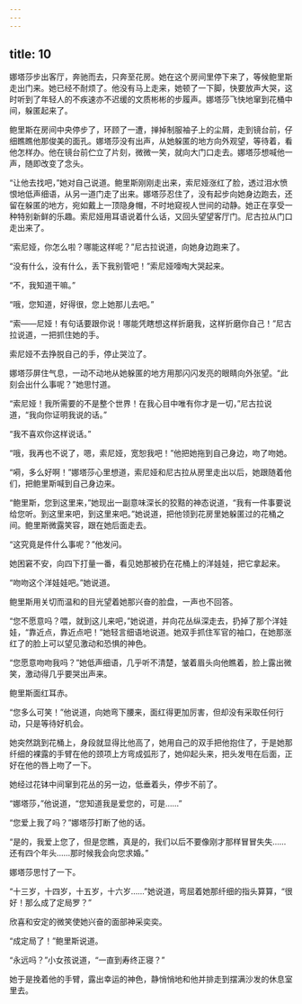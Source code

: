 ```yaml
---
---
---
```

title: 10
---





娜塔莎步出客厅，奔驰而去，只奔至花房。她在这个房间里停下来了，等候鲍里斯走出门来。她已经不耐烦了。他没有马上走来，她顿了一下脚，快要放声大哭，这时听到了年轻人的不疾速亦不迟缓的文质彬彬的步履声。娜塔莎飞快地窜到花桶中间，躲匿起来了。

鲍里斯在房间中央停步了，环顾了一遭，掸掉制服袖子上的尘屑，走到镜台前，仔细瞧瞧他那俊美的面孔。娜塔莎没有出声，从她躲匿的地方向外观望，等待着，看他怎样办。他在镜台前伫立了片刻，微微一笑，就向大门口走去。娜塔莎想喊他一声，随即改变了念头。

“让他去找吧，”她对自己说道。鲍里斯刚刚走出来，索尼娅涨红了脸，透过泪水愤恨地低声细语，从另一道门走了出来。娜塔莎忍住了，没有起步向她身边跑去，还留在躲匿的地方，宛如戴上一顶隐身帽，不时地窥视人世间的动静。她正在享受一种特别新鲜的乐趣。索尼娅用耳语说着什么话，又回头望望客厅门。尼古拉从门口走出来了。

“索尼娅，你怎么啦？哪能这样呢？”尼古拉说道，向她身边跑来了。

“没有什么，没有什么，丢下我别管吧！”索尼娅嚎啕大哭起来。

“不，我知道干嘛。”

“哦，您知道，好得很，您上她那儿去吧。”

“索——尼娅！有句话要跟你说！哪能凭瞎想这样折磨我，这样折磨你自己！”尼古拉说道，一把抓住她的手。

索尼娅不去挣脱自己的手，停止哭泣了。

娜塔莎屏住气息，一动不动地从她躲匿的地方用那闪闪发亮的眼睛向外张望。“此刻会出什么事呢？”她思忖道。

“索尼娅！我所需要的不是整个世界！在我心目中唯有你才是一切，”尼古拉说道，“我向你证明我说的话。”

“我不喜欢你这样说话。”

“哦，我再也不说了，嗯，索尼娅，宽恕我吧！”他把她拖到自己身边，吻了吻她。

“嗬，多么好啊！”娜塔莎心里想道，索尼娅和尼古拉从房里走出以后，她跟随着他们，把鲍里斯喊到自己身边来。

“鲍里斯，您到这里来，”她现出一副意味深长的狡黠的神态说道，“我有一件事要说给您听。到这里来吧，到这里来吧。”她说道，把他领到花房里她躲匿过的花桶之间。鲍里斯微露笑容，跟在她后面走去。

“这究竟是件什么事呢？”他发问。

她困窘不安，向四下打量一番，看见她那被扔在花桶上的洋娃娃，把它拿起来。

“吻吻这个洋娃娃吧。”她说道。

鲍里斯用关切而温和的目光望着她那兴奋的脸盘，一声也不回答。

“您不愿意吗？喂，就到这儿来吧，”她说道，并向花丛纵深走去，扔掉了那个洋娃娃，“靠近点，靠近点吧！”她轻言细语地说道。她双手抓住军官的袖口，在她那涨红了的脸上可以望见激动和恐惧的神色。

“您愿意吻吻我吗？”她低声细语，几乎听不清楚，皱着眉头向他瞧着，脸上露出微笑，激动得几乎要哭出声来。

鲍里斯面红耳赤。

“您多么可笑！”他说道，向她弯下腰来，面红得更加厉害，但却没有采取任何行动，只是等待好机会。

她突然跳到花桶上，身段就显得比他高了，她用自己的双手把他抱住了，于是她那纤细的裸露的手臂在他的颈项上方弯成弧形了，她仰起头来，把头发甩在后面，正好在他的唇上吻了一下。

她经过花钵中间窜到花丛的另一边，低垂着头，停步不前了。

“娜塔莎，”他说道，“您知道我是爱您的，可是……”

“您爱上我了吗？”娜塔莎打断了他的话。

“是的，我爱上您了，但是您瞧，真是的，我们以后不要像刚才那样冒冒失失……还有四个年头……那时候我会向您求婚。”

娜塔莎思忖了一下。

“十三岁，十四岁，十五岁，十六岁……”她说道，弯屈着她那纤细的指头算算，“很好！那么成了定局罗？”

欣喜和安定的微笑使她兴奋的面部神采奕奕。

“成定局了！”鲍里斯说道。

“永远吗？”小女孩说道，“一直到寿终正寝？”

她于是挽着他的手臂，露出幸运的神色，静悄悄地和他并排走到摆满沙发的休息室里去。